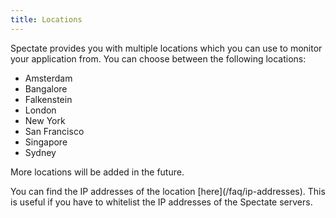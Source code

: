 ```yaml
---
title: Locations
---
```


Spectate provides you with multiple locations which you can use to monitor your application from. You can choose between the following locations:

* Amsterdam
* Bangalore
* Falkenstein
* London
* New York
* San Francisco
* Singapore
* Sydney

More locations will be added in the future.

<Tip>
    You can find the IP addresses of the location [here](/faq/ip-addresses). This is useful if you have to whitelist the IP addresses of the Spectate servers.
</Tip>

